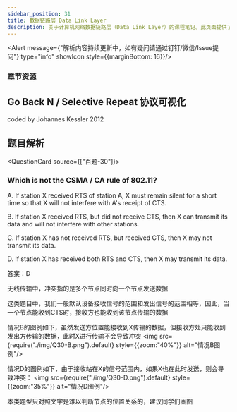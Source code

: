 ```yaml
---
sidebar_position: 31
title: 数据链路层 Data Link Layer
description: 关于计算机网络数据链路层（Data Link Layer）的课程笔记。此页面提供了‘数据链路层’和‘介质访问控制子层’的课件下载，并包含一个指向Go Back N / Selective Repeat协议可视化工具的链接，旨在帮助学生深入理解数据链路层的核心概念与协议。
---
```



<Alert message={"解析内容持续更新中，如有疑问请通过钉钉/微信/Issue提问"} type="info" showIcon style={{marginBottom: 16}}/>

<h3 style={{color: '#006d75', marginTop: 0, marginBottom: 8}}>章节资源</h3>
<GridContainer>
  <FileCard file_type={'pdf'} name={'3 Data Link Layer'} size={'5465726'} link={require('@site/assets/slides/luxq_3_Data Link Layer.pdf').default} />
</GridContainer>

## Go Back N / Selective Repeat 协议可视化

<LinkPeekCard url="https://www2.tkn.tu-berlin.de/teaching/rn/animations/gbn_sr/" icon="https://www2.tkn.tu-berlin.de/favicon.ico" title="Selective Repeat / Go Back N">coded by Johannes Kessler 2012</LinkPeekCard>

## 题目解析

<QuestionCard source={["百题-30"]}>
### Which is not the CSMA / CA rule of 802.11?

A. If station X received RTS of station A, X must remain silent for a short time so that X will not interfere with A's receipt of CTS.

B. If station X received RTS, but did not receive CTS, then X can transmit its data and will not interfere with other stations.

C. If station X has not received RTS, but received CTS, then X may not transmit its data.

D. If station X has received both RTS and CTS, then X may transmit its data.

<Answer>
答案：D

无线传输中，冲突指的是多个节点同时向一个节点发送数据

这类题目中，我们一般默认设备接收信号的范围和发出信号的范围相等，因此，当一个节点能收到CTS时，接收方也能收到该节点传输的数据

情况B的图例如下，虽然发送方位置能接收到X传输的数据，但接收方处只能收到发出方传输的数据，此时X进行传输不会导致冲突
<img src={require("./img/Q30-B.png").default} style={{zoom:"40%"}} alt="情况B图例"/>

情况D的图例如下，由于接收站在X的信号范围内，如果X也在此时发送，则会导致冲突：
<img src={require("./img/Q30-D.png").default} style={{zoom:"35%"}} alt="情况D图例"/>

本类题型只对照文字是难以判断节点的位置关系的，建议同学们画图
</Answer>
</QuestionCard>